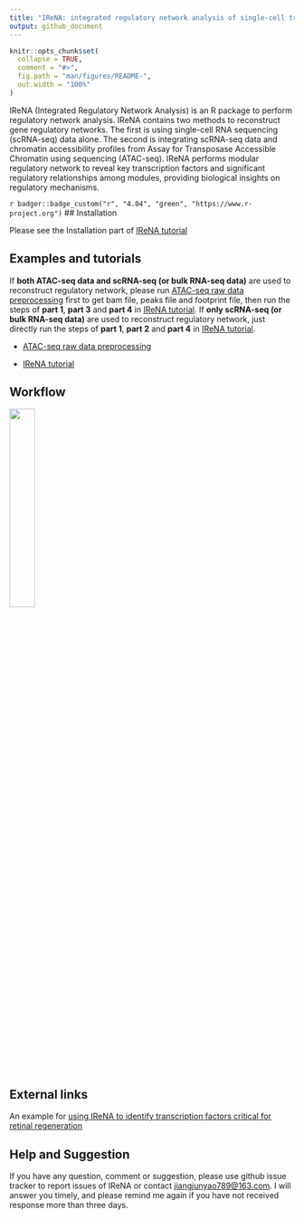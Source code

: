 ```yaml
---
title: "IReNA: integrated regulatory network analysis of single-cell transcriptomes"
output: github_document
---
```


<!-- README.md is generated from README.Rmd. Please edit that file -->

```r
knitr::opts_chunk$set(
  collapse = TRUE,
  comment = "#>",
  fig.path = "man/figures/README-",
  out.width = "100%"
)
```


IReNA (Integrated Regulatory Network Analysis) is an R package to perform regulatory network analysis. IReNA contains two methods to reconstruct gene regulatory networks. The first is using single-cell RNA sequencing (scRNA-seq) data alone. The second is integrating scRNA-seq data and chromatin accessibility profiles from Assay for Transposase Accessible Chromatin using sequencing (ATAC-seq). IReNA performs modular regulatory network to reveal key transcription factors and significant regulatory relationships among modules, providing biological insights on regulatory mechanisms.

`r badger::badge_custom("r", "4.04", "green", "https://www.r-project.org")`
## Installation

Please see the Installation part of [IReNA tutorial](https://jiang-junyao.github.io/IReNA/tutorial#installation)

## Examples and tutorials

If **both ATAC-seq data and scRNA-seq (or bulk RNA-seq data)** are used to reconstruct regulatory network, please run [ATAC-seq raw data preprocessing](https://jiang-junyao.github.io/IReNA/ATAC-seq-preprocessing) first to get bam file, peaks file and footprint file, then run the steps of **part 1**, **part 3** and **part 4** in [IReNA tutorial](https://jiang-junyao.github.io/IReNA/tutorial). If **only scRNA-seq (or bulk RNA-seq data)** are used to reconstruct regulatory network, just directly run the steps of **part 1**, **part 2** and **part 4** in [IReNA tutorial](https://jiang-junyao.github.io/IReNA/tutorial).

* [ATAC-seq raw data preprocessing](https://jiang-junyao.github.io/IReNA/ATAC-seq-preprocessing)

* [IReNA tutorial](https://jiang-junyao.github.io/IReNA/tutorial)


## Workflow

![](docs/Readme figure/Workflow.png){ width=30% height=30% }

## External links

An example for [using IReNA to identify transcription factors critical for retinal regeneration](https://github.com/jiewwwang/Single-cell-retinal-regeneration)

## Help and Suggestion

If you have any question, comment or suggestion, please use github issue tracker to report issues of IReNA or contact <jiangjunyao789@163.com>. I will answer you timely, and please remind me again if you have not received response more than three days.
